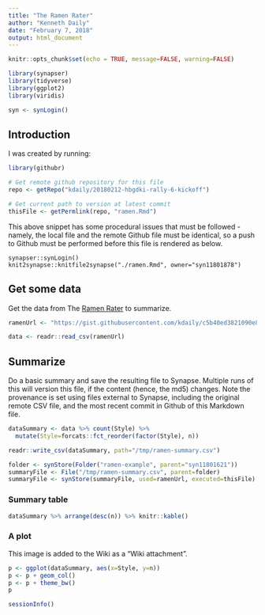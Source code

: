 ```yaml
---
title: "The Ramen Rater"
author: "Kenneth Daily"
date: "February 7, 2018"
output: html_document
---
```


```r
knitr::opts_chunk$set(echo = TRUE, message=FALSE, warning=FALSE)

library(synapser)
library(tidyverse)
library(ggplot2)
library(viridis)

syn <- synLogin()
```

## Introduction

I was created by running:

```r
library(githubr)

# Get remote github repository for this file
repo <- getRepo("kdaily/20180212-hbgdki-rally-6-kickoff")

# Get current path to version at latest commit
thisFile <- getPermlink(repo, "ramen.Rmd")
```

This above snippet has some procedural issues that must be followed - namely, the local file and the remote Github file must be identical, so a push to Github must be performed before this file is rendered as below.

```
synapser::synLogin()
knit2synapse::knitfile2synapse("./ramen.Rmd", owner="syn11801878")
```

## Get some data

Get the data from The [Ramen Rater](https://www.theramenrater.com/resources-2/the-list/) to summarize.

```r
ramenUrl <- "https://gist.githubusercontent.com/kdaily/c5b40ed3821090e876b02f0fd733e927/raw/34f40712a63f0849a940a62042c0c499fc3afb46/The-Ramen-Rater-The-Big-List.csv"

data <- readr::read_csv(ramenUrl)
```

## Summarize

Do a basic summary and save the resulting file to Synapse. Multiple runs of this will version this file, if the content (hence, the md5) changes. Note the provenance is set using files external to Synapse, including the original remote CSV file, and the most recent commit in Github of this Markdown file. 

```r
dataSummary <- data %>% count(Style) %>%
  mutate(Style=forcats::fct_reorder(factor(Style), n))

readr::write_csv(dataSummary, path="/tmp/ramen-summary.csv")

folder <- synStore(Folder("ramen-example", parent="syn11801621"))
summaryFile <- File("/tmp/ramen-summary.csv", parent=folder)
summaryFile <- synStore(summaryFile, used=ramenUrl, executed=thisFile)
```

### Summary table

```r
dataSummary %>% arrange(desc(n)) %>% knitr::kable()
```

### A plot

This image is added to the Wiki as a "Wiki attachment".

```r
p <- ggplot(dataSummary, aes(x=Style, y=n))
p <- p + geom_col()
p <- p + theme_bw()
p
```

```r
sessionInfo()
```

